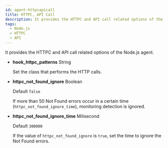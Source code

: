 ```yaml
---
id: agent-httpcapicall
title: HTTPC, API Call
description: It provides the HTTPC and API call related options of the Node.js agent.
tags:
  - Node.js
  - HTTPC
  - API
---
```


It provides the HTTPC and API call related options of the Node.js agent.

- **hook_httpc_patterns** <span class='type'>String</span>

  Set the class that performs the HTTP calls.

- **httpc_not_found_ignore** <span class='type'>Boolean</span>

  Default `false`

  If more than 50 Not Found errors occur in a certain time (`httpc_not_found_ignore_time`), monitoring detection is ignored.

- **httpc_not_found_ignore_time** <span class='type'>Milisecond</span>

  Default `300000`

  If the value of `httpc_not_found_ignore` is `true`, set the time to ignore the Not Found errors.
